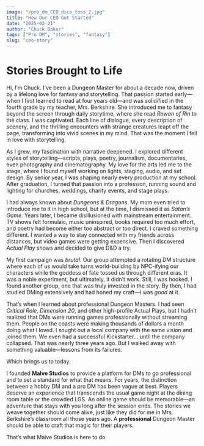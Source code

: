 ```yaml
---
image: "/pro_dm_CEO_dice_toss_2.jpg"
title: "How Our CEO Got Started"
date: "2025-02-21"
author: "Chuck Baker"
tags: ["Pro DM", "stories", "fantasy"]
slug: "ceo-story"
---
```

# **Stories Brought to Life**  

Hi, I’m Chuck. I’ve been a Dungeon Master for about a decade now, driven by a lifelong love for fantasy and storytelling. That passion started early—when I first learned to read at four years old—and was solidified in the fourth grade by my teacher, Mrs. Berkshire. She introduced me to fantasy beyond the screen through daily storytime, where she read *Rowan of Rin* to the class. I was captivated. Each line of dialogue, every description of scenery, and the thrilling encounters with strange creatures leapt off the page, transforming into vivid scenes in my mind. That was the moment I fell in love with storytelling.  

As I grew, my fascination with narrative deepened. I explored different styles of storytelling—scripts, plays, poetry, journalism, documentaries, even photography and cinematography. My love for the arts led me to the stage, where I found myself working on lights, staging, audio, and set design. By senior year, I was shaping nearly every production at my school. After graduation, I turned that passion into a profession, running sound and lighting for churches, weddings, charity events, and stage plays.  

I had always known about *Dungeons & Dragons*. My mom even tried to introduce me to it in high school, but at the time, I dismissed it as *Satan’s Game*. Years later, I became disillusioned with mainstream entertainment. TV shows felt formulaic, music uninspired, books required too much effort, and poetry had become either too abstract or too direct. I craved something different. I wanted a way to stay connected with my friends across distances, but video games were getting expensive. Then I discovered *Actual Play* shows and decided to give D&D a try.  

My first campaign was *brutal*. Our group attempted a rotating DM structure where each of us would take turns world-building by NPC-ifying our characters while the goddess of fate tossed us through different eras. It was a noble experiment, but ultimately, it didn’t work. Still, I was hooked. I found another group, one that was truly invested in the story. By then, I had studied DMing extensively and had honed my craft—I was *good* at it.  

That’s when I learned about professional Dungeon Masters. I had seen *Critical Role*, *Dimension 20*, and other high-profile Actual Plays, but I hadn’t realized that DMs were running games professionally without streaming them. People on the coasts were making thousands of dollars a month doing what I loved. I sought out a local company with the same vision and joined them. We even had a successful Kickstarter… until the company collapsed. That was nearly three years ago. But I walked away with something valuable—lessons from its failures.  

Which brings us to today.  

I founded **Malve Studios** to provide a platform for DMs to go professional and to set a standard for what that means. For years, the distinction between a hobby DM and a pro DM has been vague at best. Players deserve an experience that transcends the usual game night at the dining room table or the crowded LGS. An online game should be memorable—an adventure that stays with you long after the session ends. The stories we weave together should come alive, just like they did for me in Mrs. Berkshire’s classroom all those years ago. A **professional** Dungeon Master should be able to craft that magic for their players.  

That’s what Malve Studios is here to do.  
